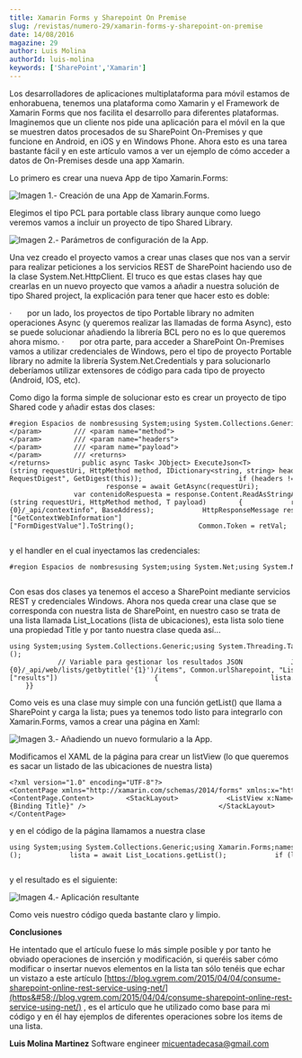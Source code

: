 ```yaml
---
title: Xamarin Forms y Sharepoint On Premise
slug: /revistas/numero-29/xamarin-forms-y-sharepoint-on-premise
date: 14/08/2016
magazine: 29
author: Luis Molina
authorId: luis-molina
keywords: ['SharePoint','Xamarin']
---
```



<ArticleHeader frontmatter={props.pageContext.frontmatter} />



Los desarrolladores de aplicaciones multiplataforma para móvil estamos de enhorabuena, tenemos una plataforma como Xamarin y el Framework de Xamarin Forms que nos facilita el desarrollo para diferentes plataformas. Imaginemos que un cliente nos pide una aplicación para el móvil en la que se muestren datos procesados de su SharePoint On-Premises y que funcione en Android, en iOS y en Windows Phone. Ahora esto es una tarea bastante fácil y en este artículo vamos a ver un ejemplo de cómo acceder a datos de On-Premises desde una app Xamarin.

Lo primero es crear una nueva App de tipo Xamarin.Forms:

![Imagen 1.- Creación de una App de Xamarin.Forms.](../../../images/numero29/xamarin-forms-y-sharepoint-on-premise/image1.png)

Elegimos el tipo PCL para portable class library aunque como luego veremos vamos a incluir un proyecto de tipo Shared Library.

![Imagen 2.- Parámetros de configuración de la App.](../../../images/numero29/xamarin-forms-y-sharepoint-on-premise/image2.png)

Una vez creado el proyecto vamos a crear unas clases que nos van a servir para realizar peticiones a los servicios REST de SharePoint haciendo uso de la clase System.Net.HttpClient. El truco es que estas clases hay que crearlas en un nuevo proyecto que vamos a añadir a nuestra solución de tipo Shared project, la explicación para tener que hacer esto es doble:

·       por un lado, los proyectos de tipo Portable library no admiten operaciones Async (y queremos realizar las llamadas de forma Async), esto se puede solucionar añadiendo la librería BCL pero no es lo que queremos ahora mismo.
·       por otra parte, para acceder a SharePoint On-Premises vamos a utilizar credenciales de Windows, pero el tipo de proyecto Portable library no admite la librería System.Net.Credentials y para solucionarlo deberíamos utilizar extensores de código para cada tipo de proyecto (Android, IOS, etc).

Como digo la forma simple de solucionar esto es crear un proyecto de tipo Shared code y añadir estas dos clases:

```
#region Espacios de nombresusing System;using System.Collections.Generic;using System.Net.Http;using System.Net.Http.Headers;using System.Threading.Tasks;using Newtonsoft.Json;using Newtonsoft.Json.Linq;#endregionnamespace shApp{    /// <summary>    /// Cliente HTTP para SharePoint    /// </summary>    public class SPHttpClient : HttpClient    {        public SPHttpClient(Uri webUri, string userName, string password) : base(new SPHttpClientHandler(webUri, userName, password))        {            BaseAddress = webUri;        }        /// <summary>        /// Execute request method        /// </summary>        /// <param name="requestUri"></param>        /// <param name="method"></param>        /// <param name="headers"></param>        /// <param name="payload"></param>        /// <returns></returns>        public async Task< JObject> ExecuteJson<T>(string requestUri, HttpMethod method, IDictionary<string, string> headers, T payload)        {            try            {                HttpResponseMessage response;                switch (method.Method)                {                    case "POST": // Operaciones Insert/Update/Delete                        var requestContent = new StringContent(JsonConvert.SerializeObject(payload));                        requestContent.Headers.ContentType = MediaTypeHeaderValue.Parse("application/json;odata=verbose");                        DefaultRequestHeaders.Add("X-RequestDigest", GetDigest(this));                        if (headers != null)                        {                            foreach (var header in headers)                            {                                DefaultRequestHeaders.Add(header.Key, header.Value);                            }                        }                        response = await PostAsync(requestUri, requestContent);                        break;                    case "GET":                          response = await GetAsync(requestUri);                        break;                    default:                        throw new NotSupportedException(string.Format("Method {0} is not supported", method.Method));                }                response.EnsureSuccessStatusCode();                  var contenidoRespuesta = response.Content.ReadAsStringAsync().Result;                return String.IsNullOrEmpty(contenidoRespuesta) ? new JObject() : JObject.Parse(contenidoRespuesta);            }            catch (Exception ex)            {                return null;            }        }                 public async Task< JObject> ExecuteJson<T>(string requestUri, HttpMethod method, T payload)        {            return await ExecuteJson(requestUri, method, null, payload);        }             public async Task< JObject> ExecuteJson(string requestUri)        {            return await ExecuteJson(requestUri, HttpMethod.Get, null, default(string));        }         public string GetDigest(HttpClient client)        {            if (Common.Token != "")                return Common.Token;                        string retVal = null;            // string cmd = "_api/contextinfo";            var endpointUrl = string.Format("{0}/_api/contextinfo", BaseAddress);            HttpResponseMessage response = this.PostAsync(endpointUrl, new StringContent(string.Empty)).Result;            if (response.IsSuccessStatusCode)            {                string content = response.Content.ReadAsStringAsync().Result;                JToken t = JToken.Parse(content);                retVal = t["d"]["GetContextWebInformation"]["FormDigestValue"].ToString();                Common.Token = retVal;            }            return retVal;        }    }} ​
```



y el handler en el cual inyectamos las credenciales:

```
#region Espacios de nombresusing System;using System.Net;using System.Net.Http;using System.Security;using System.Threading;using System.Threading.Tasks;#endregionnamespace shApp{    public class SPHttpClientHandler : HttpClientHandler    {        public SPHttpClientHandler(Uri url, string usuario, string password)        {            this.Credentials = new NetworkCredential(usuario, password);        }     } } ​
```

Con esas dos clases ya tenemos el acceso a SharePoint mediante servicios REST y credenciales Windows. Ahora nos queda crear una clase que se corresponda con nuestra lista de SharePoint, en nuestro caso se trata de una lista llamada List\_Locations (lista de ubicaciones), esta lista solo tiene una propiedad Title y por tanto nuestra clase queda así…

```
using System;using System.Collections.Generic;using System.Threading.Tasks;using Newtonsoft.Json.Linq;using SQLite;namespace shApp{    public class List_Locations    {        public List_Locations()        {        }        public static async Task<List<LocationsItem>> getList()        {            List<LocationsItem> lista = new List<LocationsItem>();             // Variable para gestionar los resultados JSON            JObject datos;             try            {                using (var cliente = new SPHttpClient(new Uri(Common.urlSharepoint), Common.MasterUser, Common.MasterPassword))                {                    //cliente.Timeout = new TimeSpan(50);                    var urlPeticion = string.Format("{0}/_api/web/lists/getbytitle('{1}')/items", Common.urlSharepoint, "List_Locations");                    datos = await cliente.ExecuteJson(urlPeticion);                    if (datos != null)                    {                        foreach (var item in datos["d"]["results"])                        {                            lista.Add(new LocationsItem                            {                                ID = System.Convert.ToInt32(item["ID"].ToString()),                                Title = item["Title"].ToString()                             });                            //Console.WriteLine(item["Title"]);                        }                    }                }            }            catch (Exception ex)            {                return null; // new JObject(ex.Message);            }            return lista;        }    }    public class LocationsItem    {        public LocationsItem()        {        }        [PrimaryKey, AutoIncrement]        public int databaseId { get; set; }        public int ID { get; set; }        public string Title { get; set; }     }}​
```

Como veis es una clase muy simple con una función getList() que llama a SharePoint y carga la lista; pues ya tenemos todo listo para integrarlo con Xamarin.Forms, vamos a crear una página en Xaml:

![Imagen 3.- Añadiendo un nuevo formulario a la App.](../../../images/numero29/xamarin-forms-y-sharepoint-on-premise/image3.png)

Modificamos el XAML de la página para crear un listView (lo que queremos es sacar un listado de las ubicaciones de nuestra lista)

```
<?xml version="1.0" encoding="UTF-8"?><ContentPage xmlns="http://xamarin.com/schemas/2014/forms" xmlns:x="http://schemas.microsoft.com/winfx/2009/xaml" x:Class="shApp.LocationsPage"><ContentPage.Content>        <StackLayout>            <ListView x:Name="locationsList">                <ListView.ItemTemplate>                    <DataTemplate>                        <ViewCell>                            <ViewCell.View>                                <StackLayout Orientation="Horizontal">                                    <Label Text="{Binding Title}" />                                 </StackLayout>                            </ViewCell.View>                        </ViewCell>                    </DataTemplate>                </ListView.ItemTemplate>            </ListView>        </StackLayout>    </ContentPage.Content></ContentPage> ​
```

y en el código de la página llamamos a nuestra clase

```
using System;using System.Collections.Generic;using Xamarin.Forms;namespace shApp{    public partial class LocationsPage : ContentPage    {        public LocationsPage()        {            InitializeComponent();            bindData();         }        public async void bindData()        {            List<LocationsItem> lista = new List<LocationsItem>();            lista = await List_Locations.getList();            if (lista != null)                locationsList.ItemsSource = lista;        }    }} ​
```

y el resultado es el siguiente:

![Imagen 4.- Aplicación resultante](../../../images/numero29/xamarin-forms-y-sharepoint-on-premise/image4.png)

Como veis nuestro código queda bastante claro y limpio.

**Conclusiones**

He intentado que el artículo fuese lo más simple posible y por tanto he obviado operaciones de inserción y modificación, si queréis saber cómo modificar o insertar nuevos elementos en la lista tan sólo tenéis que echar un vistazo a este artículo [https://blog.vgrem.com/2015/04/04/consume-sharepoint-online-rest-service-using-net/](https&#58;//blog.vgrem.com/2015/04/04/consume-sharepoint-online-rest-service-using-net/) , es el artículo que he utilizado como base para mi código y en él hay ejemplos de diferentes operaciones sobre los items de una lista.



**Luis Molina Martinez**
 Software engineer
 micuentadecasa@gmail.com

